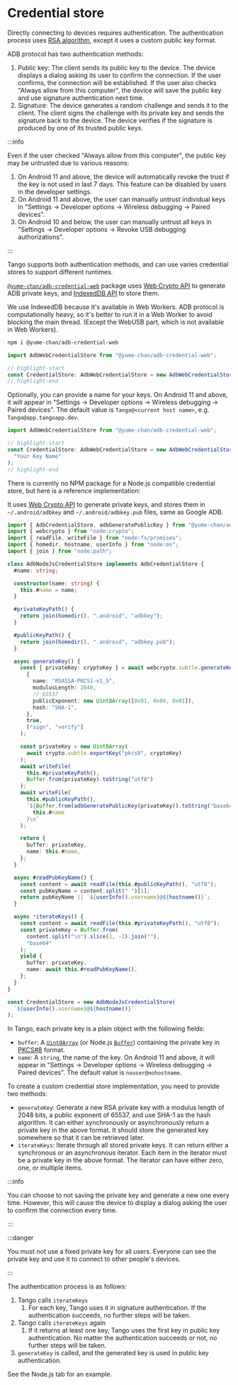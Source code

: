 
# Credential store

Directly connecting to devices requires authentication. The authentication process uses [RSA algorithm](<https://en.wikipedia.org/wiki/RSA_(cryptosystem)>), except it uses a custom public key format.

ADB protocol has two authentication methods:

1. Public key: The client sends its public key to the device. The device displays a dialog asking its user to confirm the connection. If the user confirms, the connection will be established. If the user also checks "Always allow from this computer", the device will save the public key and use signature authentication next time.
2. Signature: The device generates a random challenge and sends it to the client. The client signs the challenge with its private key and sends the signature back to the device. The device verifies if the signature is produced by one of its trusted public keys.

:::info

Even if the user checked "Always allow from this computer", the public key may be untrusted due to various reasons:

1. On Android 11 and above, the device will automatically revoke the trust if the key is not used in last 7 days. This feature can be disabled by users in the developer settings.
2. On Android 11 and above, the user can manually untrust individual keys in "Settings -> Developer options -> Wireless debugging -> Paired devices".
3. On Android 10 and below, the user can manually untrust all keys in "Settings -> Developer options -> Revoke USB debugging authorizations".

:::

Tango supports both authentication methods, and can use varies credential stores to support different runtimes.

<Tabs className="runtime-tabs" groupId="runtime">
<TabItem value="web" label="Web">

[`@yume-chan/adb-credential-web`](https://www.npmjs.com/package/@yume-chan/adb-credential-web) package uses [Web Crypto API](https://developer.mozilla.org/en-US/docs/Web/API/Web_Crypto_API) to generate ADB private keys, and [IndexedDB API](https://developer.mozilla.org/en-US/docs/Web/API/IndexedDB_API) to store them.

<CanIUse feature="cryptography" />

We use IndexedDB because it's available in Web Workers. ADB protocol is computationally heavy, so it's better to run it in a Web Worker to avoid blocking the main thread. (Except the WebUSB part, which is not available in Web Workers).

```sh npm2yarn
npm i @yume-chan/adb-credential-web
```

```ts transpile
import AdbWebCredentialStore from "@yume-chan/adb-credential-web";

// highlight-start
const CredentialStore: AdbWebCredentialStore = new AdbWebCredentialStore();
// highlight-end
```

Optionally, you can provide a name for your keys. On Android 11 and above, it will appear in "Settings -> Developer options -> Wireless debugging -> Paired devices". The default value is `Tango@<current host name>`, e.g. `Tango@app.tangoapp.dev`.

```ts transpile
import AdbWebCredentialStore from "@yume-chan/adb-credential-web";

// highlight-start
const CredentialStore: AdbWebCredentialStore = new AdbWebCredentialStore(
  "Your Key Name"
);
// highlight-end
```

</TabItem>
<TabItem value="node" label="Node.js">

There is currently no NPM package for a Node.js compatible credential store, but here is a reference implementation:

It uses [Web Crypto API](https://developer.mozilla.org/en-US/docs/Web/API/Web_Crypto_API) to generate private keys, and stores them in `~/.android/adbkey` and `~/.android/adbkey.pub` files, same as Google ADB.

```ts transpile
import { AdbCredentialStore, adbGeneratePublicKey } from "@yume-chan/adb";
import { webcrypto } from "node:crypto";
import { readFile, writeFile } from "node:fs/promises";
import { homedir, hostname, userInfo } from "node:os";
import { join } from "node:path";

class AdbNodeJsCredentialStore implements AdbCredentialStore {
  #name: string;

  constructor(name: string) {
    this.#name = name;
  }

  #privateKeyPath() {
    return join(homedir(), ".android", "adbkey");
  }

  #publicKeyPath() {
    return join(homedir(), ".android", "adbkey.pub");
  }

  async generateKey() {
    const { privateKey: cryptoKey } = await webcrypto.subtle.generateKey(
      {
        name: "RSASSA-PKCS1-v1_5",
        modulusLength: 2048,
        // 65537
        publicExponent: new Uint8Array([0x01, 0x00, 0x01]),
        hash: "SHA-1",
      },
      true,
      ["sign", "verify"]
    );

    const privateKey = new Uint8Array(
      await crypto.subtle.exportKey("pkcs8", cryptoKey)
    );
    await writeFile(
      this.#privateKeyPath(),
      Buffer.from(privateKey).toString("utf8")
    );
    await writeFile(
      this.#publicKeyPath(),
      `${Buffer.from(adbGeneratePublicKey(privateKey)).toString("base64")} ${
        this.#name
      }\n`
    );

    return {
      buffer: privateKey,
      name: this.#name,
    };
  }

  async #readPubKeyName() {
    const content = await readFile(this.#publicKeyPath(), "utf8");
    const pubKeyName = content.split(" ")[1];
    return pubKeyName || `${userInfo().username}@${hostname()}`;
  }

  async *iterateKeys() {
    const content = await readFile(this.#privateKeyPath(), "utf8");
    const privateKey = Buffer.from(
      content.split("\n").slice(1, -2).join(""),
      "base64"
    );
    yield {
      buffer: privateKey,
      name: await this.#readPubKeyName(),
    };
  }
}

const CredentialStore = new AdbNodeJsCredentialStore(
  `${userInfo().username}@${hostname()}`
);
```

</TabItem>
<TabItem value="custom" label="Custom">

In Tango, each private key is a plain object with the following fields:

- `buffer`: A [`Uint8Array`](https://developer.mozilla.org/en-US/docs/Web/JavaScript/Reference/Global_Objects/Uint8Array) (or Node.js [`Buffer`](https://nodejs.org/api/buffer.html)) containing the private key in [PKCS#8](https://en.wikipedia.org/wiki/PKCS_8) format.
- `name`: A `string`, the name of the key. On Android 11 and above, it will appear in "Settings -> Developer options -> Wireless debugging -> Paired devices". The default value is `nouser@nohostname`.

To create a custom credential store implementation, you need to provide two methods:

- `generateKey`: Generate a new RSA private key with a modulus length of 2048 bits, a public exponent of 65537, and use SHA-1 as the hash algorithm. It can either synchronously or asynchronously return a private key in the above format. It should store the generated key somewhere so that it can be retrieved later.
- `iterateKeys`: Iterate through all stored private keys. It can return either a synchronous or an asynchronous iterator. Each item in the iterator must be a private key in the above format. The iterator can have either zero, one, or multiple items.

:::info

You can choose to not saving the private key and generate a new one every time. However, this will cause the device to display a dialog asking the user to confirm the connection every time.

:::

:::danger

You must not use a fixed private key for all users. Everyone can see the private key and use it to connect to other people's devices.

:::

The authentication process is as follows:

1. Tango calls `iterateKeys`
   1. For each key, Tango uses it in signature authentication. If the authentication succeeds, no further steps will be taken.
2. Tango calls `iterateKeys` again
   1. If it returns at least one key, Tango uses the first key in public key authentication. No matter the authentication succeeds or not, no further steps will be taken.
3. `generateKey` is called, and the generated key is used in public key authentication.

See the Node.js tab for an example.

</TabItem>
</Tabs>
